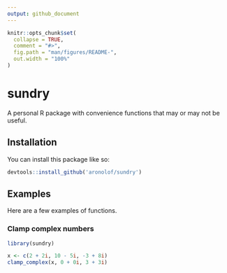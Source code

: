 ```yaml
---
output: github_document
---
```


<!-- README.md is generated from README.Rmd. Please edit that file -->

```r
knitr::opts_chunk$set(
  collapse = TRUE,
  comment = "#>",
  fig.path = "man/figures/README-",
  out.width = "100%"
)
```

# sundry

<!-- badges: start -->
<!-- badges: end -->

A personal R package with convenience functions that may or may not be useful.

## Installation

You can install this package like so:

``` r
devtools::install_github('aronolof/sundry')
```

## Examples

Here are a few examples of functions.

### Clamp complex numbers

```r
library(sundry)

x <- c(2 + 2i, 10 - 5i, -3 + 8i)
clamp_complex(x, 0 + 0i, 3 + 3i)
```
